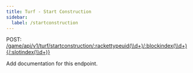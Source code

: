 ```yaml
---
title: Turf - Start Construction
sidebar:
  label: /startconstruction
---
```


POST: [/game/api/v1/turf/startconstruction/:rackettypeuid(\\\\d+)/:blockindex(\\\\d+)\{/:slotindex(\\\\d+)}](#)


<Aside type="caution" title="TODO">Add documentation for this endpoint.</Aside>